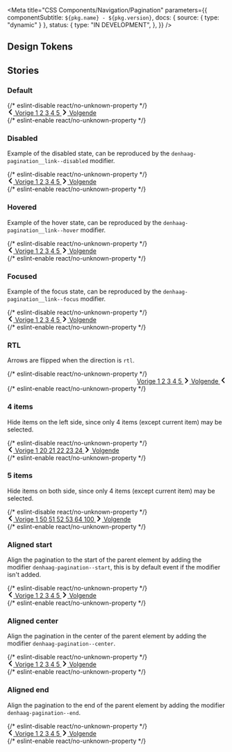 

<Meta
  title="CSS Components/Navigation/Pagination"
  parameters={{
    componentSubtitle: `${pkg.name} - ${pkg.version}`,
    docs: { source: { type: "dynamic" } },
    status: {
      type: "IN DEVELOPMENT",
    },
  }}
/>

<Description markdown={readme} />

## Design Tokens

<DesignTokenDocBlock categoryName="Pagination" viewType="table" />

## Stories

### Default

<Canvas>
  {/* eslint-disable react/no-unknown-property */}
  <Story name="Default">
    <nav class="denhaag-pagination">
      <a href="#page-1" class="denhaag-pagination__link denhaag-pagination__link--arrow" rel="prev">
        <svg
          class="denhaag-icon"
          width="1em"
          height="1em"
          viewBox="0 0 7 12"
          fill="none"
          xmlns="http://www.w3.org/2000/svg"
        >
          <path
            d="M4.9921 10.8143C5.36382 11.1914 5.97222 11.1914 6.34393 10.8143C6.7079 10.4451 6.70822 9.8521 6.34466 9.48248L3.36315 6.45123C2.98039 6.06209 2.98039 5.43791 3.36315 5.04877L6.34466 2.01752C6.70822 1.6479 6.7079 1.05492 6.34394 0.685696C5.97222 0.308599 5.36382 0.308599 4.9921 0.685695L0.692003 5.04799C0.308224 5.43732 0.308224 6.06268 0.692003 6.45201L4.9921 10.8143Z"
            fill="currentColor"
          />
        </svg>
        <span class="denhaag-pagination__link-label">Vorige</span>
      </a>
      <span role="group" class="denhaag-pagination__links">
        <a class="denhaag-pagination__link" href="#page-1">
          1
        </a>
        <a class="denhaag-pagination__link" href="#page-2" rel="prev">
          2
        </a>
        <a class="denhaag-pagination__link denhaag-pagination__link--current" href="#page-3" aria-current="true">
          3
        </a>
        <a class="denhaag-pagination__link" href="#page-4" rel="next">
          4
        </a>
        <a class="denhaag-pagination__link" href="#page-5">
          5
        </a>
      </span>
      <a href="#page-5" class="denhaag-pagination__link denhaag-pagination__link--arrow" rel="next">
        <svg
          class="denhaag-icon"
          width="1em"
          height="1em"
          viewBox="0 0 7 12"
          fill="none"
          xmlns="http://www.w3.org/2000/svg"
        >
          <path
            d="M2.0079 1.1857C1.63618 0.8086 1.02778 0.8086 0.656065 1.18569V1.18569C0.292103 1.55492 0.291779 2.1479 0.655339 2.51752L3.63685 5.54877C4.01961 5.93791 4.01961 6.56209 3.63686 6.95123L0.655339 9.98248C0.291779 10.3521 0.292102 10.9451 0.656065 11.3143V11.3143C1.02778 11.6914 1.63618 11.6914 2.0079 11.3143L6.308 6.95201C6.69178 6.56268 6.69178 5.93732 6.308 5.54799L2.0079 1.1857Z"
            fill="currentColor"
          />
        </svg>
        <span class="denhaag-pagination__link-label">Volgende</span>
      </a>
    </nav>
  </Story>
  {/* eslint-enable react/no-unknown-property */}
</Canvas>

### Disabled

Example of the disabled state, can be reproduced by the `denhaag-pagination__link--disabled` modifier.

<Canvas>
  {/* eslint-disable react/no-unknown-property */}
  <Story name="Disabled">
    <nav class="denhaag-pagination">
      <a href="#page-1" class="denhaag-pagination__link denhaag-pagination__link--arrow" rel="prev">
        <svg
          class="denhaag-icon"
          width="1em"
          height="1em"
          viewBox="0 0 7 12"
          fill="none"
          xmlns="http://www.w3.org/2000/svg"
        >
          <path
            d="M4.9921 10.8143C5.36382 11.1914 5.97222 11.1914 6.34393 10.8143C6.7079 10.4451 6.70822 9.8521 6.34466 9.48248L3.36315 6.45123C2.98039 6.06209 2.98039 5.43791 3.36315 5.04877L6.34466 2.01752C6.70822 1.6479 6.7079 1.05492 6.34394 0.685696C5.97222 0.308599 5.36382 0.308599 4.9921 0.685695L0.692003 5.04799C0.308224 5.43732 0.308224 6.06268 0.692003 6.45201L4.9921 10.8143Z"
            fill="currentColor"
          />
        </svg>
        <span class="denhaag-pagination__link-label">Vorige</span>
      </a>
      <span role="group" class="denhaag-pagination__links">
        <a class="denhaag-pagination__link" href="#page-1">
          1
        </a>
        <a class="denhaag-pagination__link" href="#page-2" rel="prev">
          2
        </a>
        <a
          class="denhaag-pagination__link denhaag-pagination__link--current denhaag-pagination__link--disabled"
          href="#page-3"
          aria-current="true"
        >
          3
        </a>
        <a class="denhaag-pagination__link denhaag-pagination__link--disabled" href="#page-4" rel="next">
          4
        </a>
        <a class="denhaag-pagination__link" href="#page-5">
          5
        </a>
      </span>
      <a
        href="#page-5"
        class="denhaag-pagination__link denhaag-pagination__link--arrow denhaag-pagination__link--disabled"
        rel="next"
      >
        <svg
          class="denhaag-icon"
          width="1em"
          height="1em"
          viewBox="0 0 7 12"
          fill="none"
          xmlns="http://www.w3.org/2000/svg"
        >
          <path
            d="M2.0079 1.1857C1.63618 0.8086 1.02778 0.8086 0.656065 1.18569V1.18569C0.292103 1.55492 0.291779 2.1479 0.655339 2.51752L3.63685 5.54877C4.01961 5.93791 4.01961 6.56209 3.63686 6.95123L0.655339 9.98248C0.291779 10.3521 0.292102 10.9451 0.656065 11.3143V11.3143C1.02778 11.6914 1.63618 11.6914 2.0079 11.3143L6.308 6.95201C6.69178 6.56268 6.69178 5.93732 6.308 5.54799L2.0079 1.1857Z"
            fill="currentColor"
          />
        </svg>
        <span class="denhaag-pagination__link-label">Volgende</span>
      </a>
    </nav>
  </Story>
  {/* eslint-enable react/no-unknown-property */}
</Canvas>

### Hovered

Example of the hover state, can be reproduced by the `denhaag-pagination__link--hover` modifier.

<Canvas>
  {/* eslint-disable react/no-unknown-property */}
  <Story name="Hovered">
    <nav class="denhaag-pagination">
      <a href="#page-1" class="denhaag-pagination__link denhaag-pagination__link--arrow" rel="prev">
        <svg
          class="denhaag-icon"
          width="1em"
          height="1em"
          viewBox="0 0 7 12"
          fill="none"
          xmlns="http://www.w3.org/2000/svg"
        >
          <path
            d="M4.9921 10.8143C5.36382 11.1914 5.97222 11.1914 6.34393 10.8143C6.7079 10.4451 6.70822 9.8521 6.34466 9.48248L3.36315 6.45123C2.98039 6.06209 2.98039 5.43791 3.36315 5.04877L6.34466 2.01752C6.70822 1.6479 6.7079 1.05492 6.34394 0.685696C5.97222 0.308599 5.36382 0.308599 4.9921 0.685695L0.692003 5.04799C0.308224 5.43732 0.308224 6.06268 0.692003 6.45201L4.9921 10.8143Z"
            fill="currentColor"
          />
        </svg>
        <span class="denhaag-pagination__link-label">Vorige</span>
      </a>
      <span role="group" class="denhaag-pagination__links">
        <a class="denhaag-pagination__link" href="#page-1">
          1
        </a>
        <a class="denhaag-pagination__link" href="#page-2" rel="prev">
          2
        </a>
        <a
          class="denhaag-pagination__link denhaag-pagination__link--current denhaag-pagination__link--hover"
          href="#page-3"
          aria-current="true"
        >
          3
        </a>
        <a class="denhaag-pagination__link denhaag-pagination__link--hover" href="#page-4" rel="next">
          4
        </a>
        <a class="denhaag-pagination__link" href="#page-5">
          5
        </a>
      </span>
      <a
        href="#page-5"
        class="denhaag-pagination__link denhaag-pagination__link--arrow denhaag-pagination__link--hover"
        rel="next"
      >
        <svg
          class="denhaag-icon"
          width="1em"
          height="1em"
          viewBox="0 0 7 12"
          fill="none"
          xmlns="http://www.w3.org/2000/svg"
        >
          <path
            d="M2.0079 1.1857C1.63618 0.8086 1.02778 0.8086 0.656065 1.18569V1.18569C0.292103 1.55492 0.291779 2.1479 0.655339 2.51752L3.63685 5.54877C4.01961 5.93791 4.01961 6.56209 3.63686 6.95123L0.655339 9.98248C0.291779 10.3521 0.292102 10.9451 0.656065 11.3143V11.3143C1.02778 11.6914 1.63618 11.6914 2.0079 11.3143L6.308 6.95201C6.69178 6.56268 6.69178 5.93732 6.308 5.54799L2.0079 1.1857Z"
            fill="currentColor"
          />
        </svg>
        <span class="denhaag-pagination__link-label">Volgende</span>
      </a>
    </nav>
  </Story>
  {/* eslint-enable react/no-unknown-property */}
</Canvas>

### Focused

Example of the focus state, can be reproduced by the `denhaag-pagination__link--focus` modifier.

<Canvas>
  {/* eslint-disable react/no-unknown-property */}
  <Story name="Focused">
    <nav class="denhaag-pagination">
      <a href="#page-1" class="denhaag-pagination__link denhaag-pagination__link--arrow" rel="prev">
        <svg
          class="denhaag-icon"
          width="1em"
          height="1em"
          viewBox="0 0 7 12"
          fill="none"
          xmlns="http://www.w3.org/2000/svg"
        >
          <path
            d="M4.9921 10.8143C5.36382 11.1914 5.97222 11.1914 6.34393 10.8143C6.7079 10.4451 6.70822 9.8521 6.34466 9.48248L3.36315 6.45123C2.98039 6.06209 2.98039 5.43791 3.36315 5.04877L6.34466 2.01752C6.70822 1.6479 6.7079 1.05492 6.34394 0.685696C5.97222 0.308599 5.36382 0.308599 4.9921 0.685695L0.692003 5.04799C0.308224 5.43732 0.308224 6.06268 0.692003 6.45201L4.9921 10.8143Z"
            fill="currentColor"
          />
        </svg>
        <span class="denhaag-pagination__link-label">Vorige</span>
      </a>
      <span role="group" class="denhaag-pagination__links">
        <a class="denhaag-pagination__link" href="#page-1">
          1
        </a>
        <a class="denhaag-pagination__link" href="#page-2" rel="prev">
          2
        </a>
        <a
          class="denhaag-pagination__link denhaag-pagination__link--current denhaag-pagination__link--focus"
          href="#page-3"
          aria-current="true"
        >
          3
        </a>
        <a class="denhaag-pagination__link denhaag-pagination__link--focus" href="#page-4" rel="next">
          4
        </a>
        <a class="denhaag-pagination__link" href="#page-5">
          5
        </a>
      </span>
      <a
        href="#page-5"
        class="denhaag-pagination__link denhaag-pagination__link--arrow denhaag-pagination__link--focus"
        rel="next"
      >
        <svg
          class="denhaag-icon"
          width="1em"
          height="1em"
          viewBox="0 0 7 12"
          fill="none"
          xmlns="http://www.w3.org/2000/svg"
        >
          <path
            d="M2.0079 1.1857C1.63618 0.8086 1.02778 0.8086 0.656065 1.18569V1.18569C0.292103 1.55492 0.291779 2.1479 0.655339 2.51752L3.63685 5.54877C4.01961 5.93791 4.01961 6.56209 3.63686 6.95123L0.655339 9.98248C0.291779 10.3521 0.292102 10.9451 0.656065 11.3143V11.3143C1.02778 11.6914 1.63618 11.6914 2.0079 11.3143L6.308 6.95201C6.69178 6.56268 6.69178 5.93732 6.308 5.54799L2.0079 1.1857Z"
            fill="currentColor"
          />
        </svg>
        <span class="denhaag-pagination__link-label">Volgende</span>
      </a>
    </nav>
  </Story>
  {/* eslint-enable react/no-unknown-property */}
</Canvas>

### RTL

Arrows are flipped when the direction is `rtl`.

<Canvas>
  {/* eslint-disable react/no-unknown-property */}
  <Story name="RTL">
    <div dir="rtl">
      <nav class="denhaag-pagination">
        <a href="#page-1" class="denhaag-pagination__link denhaag-pagination__link--arrow" rel="prev">
          <svg
            class="denhaag-icon"
            width="1em"
            height="1em"
            viewBox="0 0 7 12"
            fill="none"
            xmlns="http://www.w3.org/2000/svg"
          >
            <path
              d="M4.9921 10.8143C5.36382 11.1914 5.97222 11.1914 6.34393 10.8143C6.7079 10.4451 6.70822 9.8521 6.34466 9.48248L3.36315 6.45123C2.98039 6.06209 2.98039 5.43791 3.36315 5.04877L6.34466 2.01752C6.70822 1.6479 6.7079 1.05492 6.34394 0.685696C5.97222 0.308599 5.36382 0.308599 4.9921 0.685695L0.692003 5.04799C0.308224 5.43732 0.308224 6.06268 0.692003 6.45201L4.9921 10.8143Z"
              fill="currentColor"
            />
          </svg>
          <span class="denhaag-pagination__link-label">Vorige</span>
        </a>
        <span role="group" class="denhaag-pagination__links">
          <a class="denhaag-pagination__link" href="#page-1">
            1
          </a>
          <a class="denhaag-pagination__link" href="#page-2" rel="prev">
            2
          </a>
          <a class="denhaag-pagination__link denhaag-pagination__link--current" href="#page-3" aria-current="true">
            3
          </a>
          <a class="denhaag-pagination__link" href="#page-4" rel="next">
            4
          </a>
          <a class="denhaag-pagination__link" href="#page-5">
            5
          </a>
        </span>
        <a href="#page-5" class="denhaag-pagination__link denhaag-pagination__link--arrow" rel="next">
          <svg
            class="denhaag-icon"
            width="1em"
            height="1em"
            viewBox="0 0 7 12"
            fill="none"
            xmlns="http://www.w3.org/2000/svg"
          >
            <path
              d="M2.0079 1.1857C1.63618 0.8086 1.02778 0.8086 0.656065 1.18569V1.18569C0.292103 1.55492 0.291779 2.1479 0.655339 2.51752L3.63685 5.54877C4.01961 5.93791 4.01961 6.56209 3.63686 6.95123L0.655339 9.98248C0.291779 10.3521 0.292102 10.9451 0.656065 11.3143V11.3143C1.02778 11.6914 1.63618 11.6914 2.0079 11.3143L6.308 6.95201C6.69178 6.56268 6.69178 5.93732 6.308 5.54799L2.0079 1.1857Z"
              fill="currentColor"
            />
          </svg>
          <span class="denhaag-pagination__link-label">Volgende</span>
        </a>
      </nav>
    </div>
  </Story>
  {/* eslint-enable react/no-unknown-property */}
</Canvas>

### 4 items

Hide items on the left side, since only 4 items (except current item) may be selected.

<Canvas>
  {/* eslint-disable react/no-unknown-property */}
  <Story name="4 items">
    <nav class="denhaag-pagination">
      <a href="#page-1" class="denhaag-pagination__link denhaag-pagination__link--arrow" rel="prev">
        <svg
          class="denhaag-icon"
          width="1em"
          height="1em"
          viewBox="0 0 7 12"
          fill="none"
          xmlns="http://www.w3.org/2000/svg"
        >
          <path
            d="M4.9921 10.8143C5.36382 11.1914 5.97222 11.1914 6.34393 10.8143C6.7079 10.4451 6.70822 9.8521 6.34466 9.48248L3.36315 6.45123C2.98039 6.06209 2.98039 5.43791 3.36315 5.04877L6.34466 2.01752C6.70822 1.6479 6.7079 1.05492 6.34394 0.685696C5.97222 0.308599 5.36382 0.308599 4.9921 0.685695L0.692003 5.04799C0.308224 5.43732 0.308224 6.06268 0.692003 6.45201L4.9921 10.8143Z"
            fill="currentColor"
          />
        </svg>
        <span class="denhaag-pagination__link-label">Vorige</span>
      </a>
      <span role="group" class="denhaag-pagination__links">
        <a class="denhaag-pagination__link" href="#page-1">
          1
        </a>
        <a class="denhaag-pagination__link" href="#page-20">
          20
        </a>
        <a class="denhaag-pagination__link" href="#page-21" rel="prev">
          21
        </a>
        <a class="denhaag-pagination__link denhaag-pagination__link--current" href="#page-22" aria-current="true">
          22
        </a>
        <a class="denhaag-pagination__link" href="#page-23" rel="next">
          23
        </a>
        <a class="denhaag-pagination__link" href="#page-24">
          24
        </a>
      </span>
      <a href="#page-24" class="denhaag-pagination__link denhaag-pagination__link--arrow" rel="next">
        <svg
          class="denhaag-icon"
          width="1em"
          height="1em"
          viewBox="0 0 7 12"
          fill="none"
          xmlns="http://www.w3.org/2000/svg"
        >
          <path
            d="M2.0079 1.1857C1.63618 0.8086 1.02778 0.8086 0.656065 1.18569V1.18569C0.292103 1.55492 0.291779 2.1479 0.655339 2.51752L3.63685 5.54877C4.01961 5.93791 4.01961 6.56209 3.63686 6.95123L0.655339 9.98248C0.291779 10.3521 0.292102 10.9451 0.656065 11.3143V11.3143C1.02778 11.6914 1.63618 11.6914 2.0079 11.3143L6.308 6.95201C6.69178 6.56268 6.69178 5.93732 6.308 5.54799L2.0079 1.1857Z"
            fill="currentColor"
          />
        </svg>
        <span class="denhaag-pagination__link-label">Volgende</span>
      </a>
    </nav>
  </Story>
  {/* eslint-enable react/no-unknown-property */}
</Canvas>

### 5 items

Hide items on both side, since only 4 items (except current item) may be selected.

<Canvas>
  {/* eslint-disable react/no-unknown-property */}
  <Story name="5 items">
    <nav class="denhaag-pagination">
      <a href="#page-1" class="denhaag-pagination__link denhaag-pagination__link--arrow" rel="prev">
        <svg
          class="denhaag-icon"
          width="1em"
          height="1em"
          viewBox="0 0 7 12"
          fill="none"
          xmlns="http://www.w3.org/2000/svg"
        >
          <path
            d="M4.9921 10.8143C5.36382 11.1914 5.97222 11.1914 6.34393 10.8143C6.7079 10.4451 6.70822 9.8521 6.34466 9.48248L3.36315 6.45123C2.98039 6.06209 2.98039 5.43791 3.36315 5.04877L6.34466 2.01752C6.70822 1.6479 6.7079 1.05492 6.34394 0.685696C5.97222 0.308599 5.36382 0.308599 4.9921 0.685695L0.692003 5.04799C0.308224 5.43732 0.308224 6.06268 0.692003 6.45201L4.9921 10.8143Z"
            fill="currentColor"
          />
        </svg>
        <span class="denhaag-pagination__link-label">Vorige</span>
      </a>
      <span role="group" class="denhaag-pagination__links">
        <a class="denhaag-pagination__link" href="#page-1">
          1
        </a>
        <a class="denhaag-pagination__link" href="#page-50">
          50
        </a>
        <a class="denhaag-pagination__link" href="#page-51" rel="prev">
          51
        </a>
        <a class="denhaag-pagination__link denhaag-pagination__link--current" href="#page-52" aria-current="true">
          52
        </a>
        <a class="denhaag-pagination__link" href="#page-53" rel="next">
          53
        </a>
        <a class="denhaag-pagination__link" href="#page-64">
          64
        </a>
        <a class="denhaag-pagination__link" href="#page-100">
          100
        </a>
      </span>
      <a href="#page-100" class="denhaag-pagination__link denhaag-pagination__link--arrow" rel="next">
        <svg
          class="denhaag-icon"
          width="1em"
          height="1em"
          viewBox="0 0 7 12"
          fill="none"
          xmlns="http://www.w3.org/2000/svg"
        >
          <path
            d="M2.0079 1.1857C1.63618 0.8086 1.02778 0.8086 0.656065 1.18569V1.18569C0.292103 1.55492 0.291779 2.1479 0.655339 2.51752L3.63685 5.54877C4.01961 5.93791 4.01961 6.56209 3.63686 6.95123L0.655339 9.98248C0.291779 10.3521 0.292102 10.9451 0.656065 11.3143V11.3143C1.02778 11.6914 1.63618 11.6914 2.0079 11.3143L6.308 6.95201C6.69178 6.56268 6.69178 5.93732 6.308 5.54799L2.0079 1.1857Z"
            fill="currentColor"
          />
        </svg>
        <span class="denhaag-pagination__link-label">Volgende</span>
      </a>
    </nav>
  </Story>
  {/* eslint-enable react/no-unknown-property */}
</Canvas>

### Aligned start

Align the pagination to the start of the parent element by adding the modifier `denhaag-pagination--start`, this is by default event if the modifier isn't added.

<Canvas>
  {/* eslint-disable react/no-unknown-property */}
  <Story name="Aligned left">
    <nav class="denhaag-pagination denhaag-pagination--start">
      <a href="#page-1" class="denhaag-pagination__link denhaag-pagination__link--arrow" rel="prev">
        <svg
          class="denhaag-icon"
          width="1em"
          height="1em"
          viewBox="0 0 7 12"
          fill="none"
          xmlns="http://www.w3.org/2000/svg"
        >
          <path
            d="M4.9921 10.8143C5.36382 11.1914 5.97222 11.1914 6.34393 10.8143C6.7079 10.4451 6.70822 9.8521 6.34466 9.48248L3.36315 6.45123C2.98039 6.06209 2.98039 5.43791 3.36315 5.04877L6.34466 2.01752C6.70822 1.6479 6.7079 1.05492 6.34394 0.685696C5.97222 0.308599 5.36382 0.308599 4.9921 0.685695L0.692003 5.04799C0.308224 5.43732 0.308224 6.06268 0.692003 6.45201L4.9921 10.8143Z"
            fill="currentColor"
          />
        </svg>
        <span class="denhaag-pagination__link-label">Vorige</span>
      </a>
      <span role="group" class="denhaag-pagination__links">
        <a class="denhaag-pagination__link" href="#page-1">
          1
        </a>
        <a class="denhaag-pagination__link" href="#page-2" rel="prev">
          2
        </a>
        <a class="denhaag-pagination__link denhaag-pagination__link--current" href="#page-3" aria-current="true">
          3
        </a>
        <a class="denhaag-pagination__link" href="#page-4" rel="next">
          4
        </a>
        <a class="denhaag-pagination__link" href="#page-5">
          5
        </a>
      </span>
      <a href="#page-5" class="denhaag-pagination__link denhaag-pagination__link--arrow" rel="next">
        <svg
          class="denhaag-icon"
          width="1em"
          height="1em"
          viewBox="0 0 7 12"
          fill="none"
          xmlns="http://www.w3.org/2000/svg"
        >
          <path
            d="M2.0079 1.1857C1.63618 0.8086 1.02778 0.8086 0.656065 1.18569V1.18569C0.292103 1.55492 0.291779 2.1479 0.655339 2.51752L3.63685 5.54877C4.01961 5.93791 4.01961 6.56209 3.63686 6.95123L0.655339 9.98248C0.291779 10.3521 0.292102 10.9451 0.656065 11.3143V11.3143C1.02778 11.6914 1.63618 11.6914 2.0079 11.3143L6.308 6.95201C6.69178 6.56268 6.69178 5.93732 6.308 5.54799L2.0079 1.1857Z"
            fill="currentColor"
          />
        </svg>
        <span class="denhaag-pagination__link-label">Volgende</span>
      </a>
    </nav>
  </Story>
  {/* eslint-enable react/no-unknown-property */}
</Canvas>

### Aligned center

Align the pagination in the center of the parent element by adding the modifier `denhaag-pagination--center`.

<Canvas>
  {/* eslint-disable react/no-unknown-property */}
  <Story name="Aligned center">
    <nav class="denhaag-pagination denhaag-pagination--center">
      <a href="#page-1" class="denhaag-pagination__link denhaag-pagination__link--arrow" rel="prev">
        <svg
          class="denhaag-icon"
          width="1em"
          height="1em"
          viewBox="0 0 7 12"
          fill="none"
          xmlns="http://www.w3.org/2000/svg"
        >
          <path
            d="M4.9921 10.8143C5.36382 11.1914 5.97222 11.1914 6.34393 10.8143C6.7079 10.4451 6.70822 9.8521 6.34466 9.48248L3.36315 6.45123C2.98039 6.06209 2.98039 5.43791 3.36315 5.04877L6.34466 2.01752C6.70822 1.6479 6.7079 1.05492 6.34394 0.685696C5.97222 0.308599 5.36382 0.308599 4.9921 0.685695L0.692003 5.04799C0.308224 5.43732 0.308224 6.06268 0.692003 6.45201L4.9921 10.8143Z"
            fill="currentColor"
          />
        </svg>
        <span class="denhaag-pagination__link-label">Vorige</span>
      </a>
      <span role="group" class="denhaag-pagination__links">
        <a class="denhaag-pagination__link" href="#page-1">
          1
        </a>
        <a class="denhaag-pagination__link" href="#page-2" rel="prev">
          2
        </a>
        <a class="denhaag-pagination__link denhaag-pagination__link--current" href="#page-3" aria-current="true">
          3
        </a>
        <a class="denhaag-pagination__link" href="#page-4" rel="next">
          4
        </a>
        <a class="denhaag-pagination__link" href="#page-5">
          5
        </a>
      </span>
      <a href="#page-5" class="denhaag-pagination__link denhaag-pagination__link--arrow" rel="next">
        <svg
          class="denhaag-icon"
          width="1em"
          height="1em"
          viewBox="0 0 7 12"
          fill="none"
          xmlns="http://www.w3.org/2000/svg"
        >
          <path
            d="M2.0079 1.1857C1.63618 0.8086 1.02778 0.8086 0.656065 1.18569V1.18569C0.292103 1.55492 0.291779 2.1479 0.655339 2.51752L3.63685 5.54877C4.01961 5.93791 4.01961 6.56209 3.63686 6.95123L0.655339 9.98248C0.291779 10.3521 0.292102 10.9451 0.656065 11.3143V11.3143C1.02778 11.6914 1.63618 11.6914 2.0079 11.3143L6.308 6.95201C6.69178 6.56268 6.69178 5.93732 6.308 5.54799L2.0079 1.1857Z"
            fill="currentColor"
          />
        </svg>
        <span class="denhaag-pagination__link-label">Volgende</span>
      </a>
    </nav>
  </Story>
  {/* eslint-enable react/no-unknown-property */}
</Canvas>

### Aligned end

Align the pagination to the end of the parent element by adding the modifier `denhaag-pagination--end`.

<Canvas>
  {/* eslint-disable react/no-unknown-property */}
  <Story name="Aligned end">
    <nav class="denhaag-pagination denhaag-pagination--end">
      <a href="#page-1" class="denhaag-pagination__link denhaag-pagination__link--arrow" rel="prev">
        <svg
          class="denhaag-icon"
          width="1em"
          height="1em"
          viewBox="0 0 7 12"
          fill="none"
          xmlns="http://www.w3.org/2000/svg"
        >
          <path
            d="M4.9921 10.8143C5.36382 11.1914 5.97222 11.1914 6.34393 10.8143C6.7079 10.4451 6.70822 9.8521 6.34466 9.48248L3.36315 6.45123C2.98039 6.06209 2.98039 5.43791 3.36315 5.04877L6.34466 2.01752C6.70822 1.6479 6.7079 1.05492 6.34394 0.685696C5.97222 0.308599 5.36382 0.308599 4.9921 0.685695L0.692003 5.04799C0.308224 5.43732 0.308224 6.06268 0.692003 6.45201L4.9921 10.8143Z"
            fill="currentColor"
          />
        </svg>
        <span class="denhaag-pagination__link-label">Vorige</span>
      </a>
      <span role="group" class="denhaag-pagination__links">
        <a class="denhaag-pagination__link" href="#page-1">
          1
        </a>
        <a class="denhaag-pagination__link" href="#page-2" rel="prev">
          2
        </a>
        <a class="denhaag-pagination__link denhaag-pagination__link--current" href="#page-3" aria-current="true">
          3
        </a>
        <a class="denhaag-pagination__link" href="#page-4" rel="next">
          4
        </a>
        <a class="denhaag-pagination__link" href="#page-5">
          5
        </a>
      </span>
      <a href="#page-5" class="denhaag-pagination__link denhaag-pagination__link--arrow" rel="next">
        <svg
          class="denhaag-icon"
          width="1em"
          height="1em"
          viewBox="0 0 7 12"
          fill="none"
          xmlns="http://www.w3.org/2000/svg"
        >
          <path
            d="M2.0079 1.1857C1.63618 0.8086 1.02778 0.8086 0.656065 1.18569V1.18569C0.292103 1.55492 0.291779 2.1479 0.655339 2.51752L3.63685 5.54877C4.01961 5.93791 4.01961 6.56209 3.63686 6.95123L0.655339 9.98248C0.291779 10.3521 0.292102 10.9451 0.656065 11.3143V11.3143C1.02778 11.6914 1.63618 11.6914 2.0079 11.3143L6.308 6.95201C6.69178 6.56268 6.69178 5.93732 6.308 5.54799L2.0079 1.1857Z"
            fill="currentColor"
          />
        </svg>
        <span class="denhaag-pagination__link-label">Volgende</span>
      </a>
    </nav>
  </Story>
  {/* eslint-enable react/no-unknown-property */}
</Canvas>
